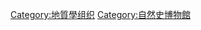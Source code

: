 {{Commonscat|Geology museums}}

[[Category:地質學组织|Category:地質學组织]]
[[Category:自然史博物館|Category:自然史博物館]]